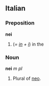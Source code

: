 ==Italian==
===Preposition===
'''nei'''

#(''= [[in]] + [[i]]'') in the

===Noun===
'''nei''' ''m pl''

#Plural of [[neo#Italian|neo]].